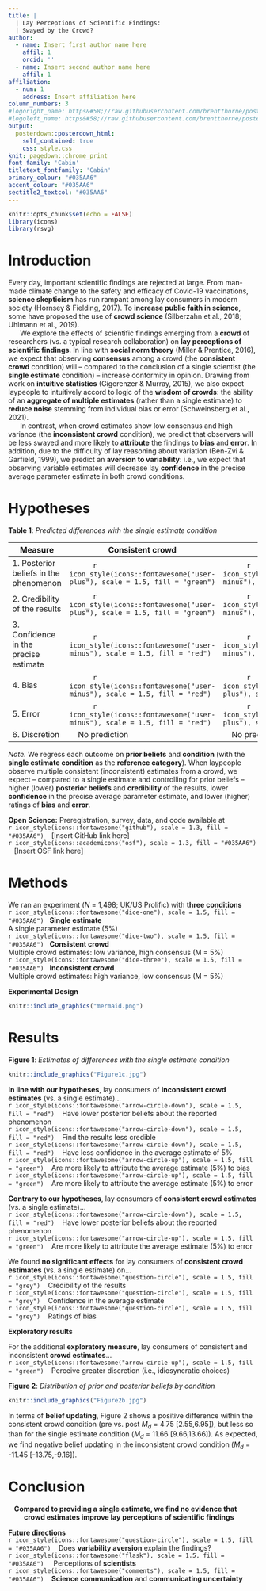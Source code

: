 ```yaml
---
title: |
  | Lay Perceptions of Scientific Findings:
  | Swayed by the Crowd?
author:
  - name: Insert first author name here 
    affil: 1
    orcid: ''
  - name: Insert second author name here
    affil: 1
affiliation:
  - num: 1
    address: Insert affiliation here
column_numbers: 3
#logoright_name: https&#58;//raw.githubusercontent.com/brentthorne/posterdown/master/images/betterhexlogo.png
#logoleft_name: https&#58;//raw.githubusercontent.com/brentthorne/posterdown/master/images/betterhexlogo.png
output: 
  posterdown::posterdown_html:
    self_contained: true
    css: style.css
knit: pagedown::chrome_print
font_family: 'Cabin'
titletext_fontfamily: 'Cabin'
primary_colour: "#035AA6"
accent_colour: "#035AA6"
sectitle2_textcol: "#035AA6"
---
```


```r
knitr::opts_chunk$set(echo = FALSE)
library(icons)
library(rsvg)
```

# Introduction

Every day, important scientific findings are rejected at large. From man-made climate change to the safety and efficacy of Covid-19 vaccinations, **science skepticism** has run rampant among lay consumers in modern society (Hornsey & Fielding, 2017). To **increase public faith in science**, some have proposed the use of **crowd science** (Silberzahn et al., 2018; Uhlmann et al., 2019).  
 $~~~~~$ We explore the effects of scientific findings emerging from a **crowd** of researchers (vs. a typical research collaboration) on **lay perceptions of scientific findings**. In line with **social norm theory** (Miller & Prentice, 2016), we expect that observing **consensus** among a crowd (the **consistent crowd** condition) will -- compared to the conclusion of a single scientist (the **single estimate** condition) -- increase conformity in opinion. Drawing from work on **intuitive statistics** (Gigerenzer & Murray, 2015), we also expect laypeople to intuitively accord to logic of the **wisdom of crowds**: the ability of an **aggregate of multiple estimates** (rather than a single estimate) to **reduce noise** stemming from individual bias or error (Schweinsberg et al., 2021).  
  $~~~~~$ In contrast, when crowd estimates show low consensus and high variance (the **inconsistent crowd** condition), we predict that observers will be less swayed and more likely to **attribute** the findings to **bias** and **error**. In addition, due to the difficulty of lay reasoning about variation (Ben-Zvi & Garfield, 1999), we predict an **aversion to variability**: i.e., we expect that observing variable estimates will decrease lay **confidence** in the precise average parameter estimate in both crowd conditions.   
 
# Hypotheses
 **Table 1**: *Predicted differences with the single estimate condition*  

| Measure | Consistent crowd | Inconsistent crowd |
| ------------- |  ------------- | ------------- | 
| 1. Posterior beliefs in the phenomenon | $~~~~~~~~~~$ `r icon_style(icons::fontawesome("user-plus"), scale = 1.5, fill = "green")`  | $~~~~~~~~~~$ `r icon_style(icons::fontawesome("user-minus"), scale = 1.5, fill = "red")` |
|2. Credibility of the results | $~~~~~~~~~~$ `r icon_style(icons::fontawesome("user-plus"), scale = 1.5, fill = "green")` | $~~~~~~~~~~$ `r icon_style(icons::fontawesome("user-minus"), scale = 1.5, fill = "red")` |
| 3. Confidence in the precise estimate  | $~~~~~~~~~~$ `r icon_style(icons::fontawesome("user-minus"), scale = 1.5, fill = "red")`  | $~~~~~~~~~~$ `r icon_style(icons::fontawesome("user-minus"), scale = 1.5, fill = "red")` | 
| 4. Bias | $~~~~~~~~~~$ `r icon_style(icons::fontawesome("user-minus"), scale = 1.5, fill = "red")` | $~~~~~~~~~~$ `r icon_style(icons::fontawesome("user-plus"), scale = 1.5, fill = "green")` |
| 5. Error | $~~~~~~~~~~$ `r icon_style(icons::fontawesome("user-minus"), scale = 1.5, fill = "red")` | $~~~~~~~~~~$ `r icon_style(icons::fontawesome("user-plus"), scale = 1.5, fill = "green")` |
| 6. Discretion | $~~~$ No prediction | $~~~$ No prediction |  
*Note.* We regress each outcome on **prior beliefs** and **condition** (with the **single estimate condition** as the **reference category**). When laypeople observe multiple consistent (inconsistent) estimates from a crowd, we expect -- compared to a single estimate and controlling for prior beliefs -- higher (lower) **posterior beliefs** and **credibility** of the results, lower **confidence** in the precise average parameter estimate, and lower (higher) ratings of **bias** and **error**.  

**Open Science:** Preregistration, survey, data, and code available at        
`r icon_style(icons::fontawesome("github"), scale = 1.3, fill = "#035AA6")` $~~$ [Insert GitHub link here]   
`r icon_style(icons::academicons("osf"), scale = 1.3, fill = "#035AA6")` $~~$ [Insert OSF link here]

# Methods

We ran an experiment (*N* = 1,498; UK/US Prolific) with **three conditions**  
`r icon_style(icons::fontawesome("dice-one"), scale = 1.5, fill = "#035AA6")` $~$ **Single estimate**  
A single parameter estimate (5%)   
`r icon_style(icons::fontawesome("dice-two"), scale = 1.5, fill = "#035AA6")` $~$ **Consistent crowd**  
Multiple crowd estimates: low variance, high consensus (M = 5%)  
`r icon_style(icons::fontawesome("dice-three"), scale = 1.5, fill = "#035AA6")` $~$ **Inconsistent crowd**  
Multiple crowd estimates: high variance, low consensus (M = 5%) 

**Experimental Design**  

```r
knitr::include_graphics("mermaid.png")
```

# Results

**Figure 1**: *Estimates of differences with the single estimate condition*
```r
knitr::include_graphics("Figure1c.jpg")
```
**In line with our hypotheses**, lay consumers of **inconsistent crowd estimates** (vs. a single estimate)...  
`r icon_style(icons::fontawesome("arrow-circle-down"), scale = 1.5, fill = "red")` $~~$ Have lower posterior beliefs about the reported phenomenon  
`r icon_style(icons::fontawesome("arrow-circle-down"), scale = 1.5, fill = "red")` $~~$ Find the results less credible  
`r icon_style(icons::fontawesome("arrow-circle-down"), scale = 1.5, fill = "red")` $~~$ Have less confidence in the average estimate of 5%  
`r icon_style(icons::fontawesome("arrow-circle-up"), scale = 1.5, fill = "green")` $~~$ Are more likely to attribute the average estimate (5%) to bias   
`r icon_style(icons::fontawesome("arrow-circle-up"), scale = 1.5, fill = "green")` $~~$ Are more likely to attribute the average estimate (5%) to error   

**Contrary to our hypotheses**, lay consumers of **consistent crowd estimates** (vs. a single estimate)...  
`r icon_style(icons::fontawesome("arrow-circle-down"), scale = 1.5, fill = "red")` $~~$ Have lower posterior beliefs about the reported phenomenon  
`r icon_style(icons::fontawesome("arrow-circle-up"), scale = 1.5, fill = "green")` $~~$ Are more likely to attribute the average estimate (5%) to error  

We found **no significant effects** for lay consumers of **consistent crowd estimates** (vs. a single estimate) on...  
`r icon_style(icons::fontawesome("question-circle"), scale = 1.5, fill = "grey")` $~~$ Credibility of the results  
`r icon_style(icons::fontawesome("question-circle"), scale = 1.5, fill = "grey")` $~~$ Confidence in the average estimate   
`r icon_style(icons::fontawesome("question-circle"), scale = 1.5, fill = "grey")` $~~$ Ratings of bias 

**Exploratory results**

For the additional **exploratory measure**, lay consumers of consistent and inconsistent **crowd estimates**...  
`r icon_style(icons::fontawesome("arrow-circle-up"), scale = 1.5, fill = "green")` $~~$ Perceive greater discretion (i.e., idiosyncratic choices)   

**Figure 2**: *Distribution of prior and posterior beliefs by condition*  
```r
knitr::include_graphics("Figure2b.jpg")
```

In terms of **belief updating**, Figure 2 shows a positive difference within the consistent crowd condition $($pre vs. post $M_d$ = 4.75 [2.55,6.95]$)$, but less so than for the single estimate condition $(M_d$ = 11.66 [9.66,13.66]$)$. As expected, we find negative belief updating in the inconsistent crowd condition $(M_d$ = -11.45 [-13.75,-9.16]$)$.

# Conclusion 
 $~~$ **Compared to providing a single estimate, we find no evidence that**   
 $~~~~~~~$ **crowd estimates improve lay perceptions of scientific findings**

**Future directions**  
`r icon_style(icons::fontawesome("question-circle"), scale = 1.5, fill = "#035AA6")` $~~$ Does **variability aversion** explain the findings?  
`r icon_style(icons::fontawesome("flask"), scale = 1.5, fill = "#035AA6")` $~~~$ Perceptions of **scientists**  
`r icon_style(icons::fontawesome("comments"), scale = 1.5, fill = "#035AA6")` $~~$ **Science communication** and **communicating uncertainty**